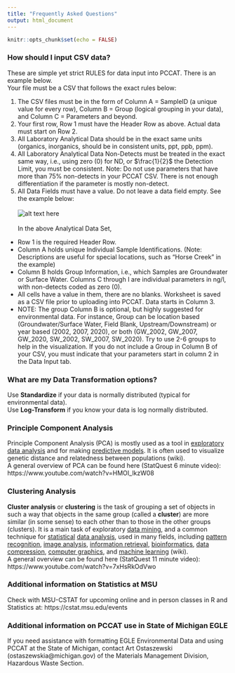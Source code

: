```yaml
---
title: "Frequently Asked Questions"
output: html_document
---
```


```r
knitr::opts_chunk$set(echo = FALSE)
```

### How should I input CSV data?

These are simple yet strict RULES for data input into PCCAT. There is an example below.  
Your file must be a CSV that follows the exact rules below:  

1) The CSV files must be in the form of Column A = SampleID (a unique value for every row), Column B = Group (logical grouping in your data), and Column C = Parameters and beyond.
2) Your first row, Row 1 must have the Header Row as above. Actual data must start on Row 2.
3) All Laboratory Analytical Data should be in the exact same units (organics, inorganics, should be in consistent units, ppt, ppb, ppm).
4) All Laboratory Analytical Data Non-Detects must be treated in the exact same way, i.e., using zero (0) for ND, or $\frac{1}{2}$ the Detection Limit, you must be consistent. Note: Do not use parameters that have more than 75% non-detects in your PCCAT CSV. There is not enough differentiation if the parameter is mostly non-detect.
5) All Data Fields must have a value. Do not leave a data field empty. See the example below:  
&nbsp;  
![alt text here](www/data_field_example.png)  
&nbsp;  
In the above Analytical Data Set,  
  + Row 1 is the required Header Row.  
  + Column A holds unique Individual Sample Identifications. (Note: Descriptions are useful for special locations, such as "Horse Creek" in the example)  
  + Column B holds Group Information, i.e., which Samples are Groundwater or Surface Water. Columns C through I are individual parameters in ng/l, with non-detects coded as zero (0).  
  + All cells have a value in them, there are no blanks. Worksheet is saved as a CSV file prior to uploading into PCCAT. Data starts in Column 3.  
  + NOTE: The group Column B is optional, but highly suggested for environmental data. For instance, Group can be location based (Groundwater/Surface Water, Field Blank, Upstream/Downstream) or year based (2002, 2007, 2020), or both (GW_2002, GW_2007, GW_2020, SW_2002, SW_2007, SW_2020). Try to use 2-6 groups to help in the visualization. If you do not include a Group in Column B of your CSV, you must indicate that your parameters start in column 2 in the Data Input tab.

### What are my Data Transformation options?

Use **Standardize** if your data is normally distributed (typical for environmental data).  
Use **Log-Transform** if you know your data is log normally distributed.

### Principle Component Analysis

Principle Component Analysis (PCA) is mostly used as a tool in [exploratory data analysis](https://en.wikipedia.org/wiki/Exploratory_data_analysis) and for making [predictive models](https://en.wikipedia.org/wiki/Predictive_modelling). It is often used to visualize genetic distance and relatedness between populations (wiki).  
A general overview of PCA can be found here (StatQuest 6 minute video): https://www.youtube.com/watch?v=HMOI_lkzW08

### Clustering Analysis

**Cluster analysis** or **clustering** is the task of grouping a set of objects in such a way that objects in the same group (called a **cluster**) are more similar (in some sense) to each other than to those in the other groups (clusters). It is a main task of exploratory [data mining](https://en.wikipedia.org/wiki/Data_mining), and a common technique for [statistical](https://en.wikipedia.org/wiki/Statistics) [data analysis](https://en.wikipedia.org/wiki/Data_analysis), used in many fields, including [pattern recognition](https://en.wikipedia.org/wiki/Pattern_recognition), [image analysis](https://en.wikipedia.org/wiki/Image_analysis), [information retrieval](https://en.wikipedia.org/wiki/Information_retrieval), [bioinformatics](https://en.wikipedia.org/wiki/Bioinformatics), [data compression](https://en.wikipedia.org/wiki/Data_compression), [computer graphics](https://en.wikipedia.org/wiki/Computer_graphics), and [machine learning](https://en.wikipedia.org/wiki/Machine_learning) (wiki).  
A general overview can be found here (StatQuest 11 minute video): https://www.youtube.com/watch?v=7xHsRkOdVwo

### Additional information on Statistics at MSU

Check with MSU-CSTAT for upcoming online and in person classes in R and Statistics at: https://cstat.msu.edu/events

### Additional information on PCCAT use in State of Michigan EGLE

If you need assistance with formatting EGLE Environmental Data and using PCCAT at the State of Michigan, contact Art Ostaszewski (ostaszewskia@michigan.gov) of the Materials Management Division, Hazardous Waste Section.